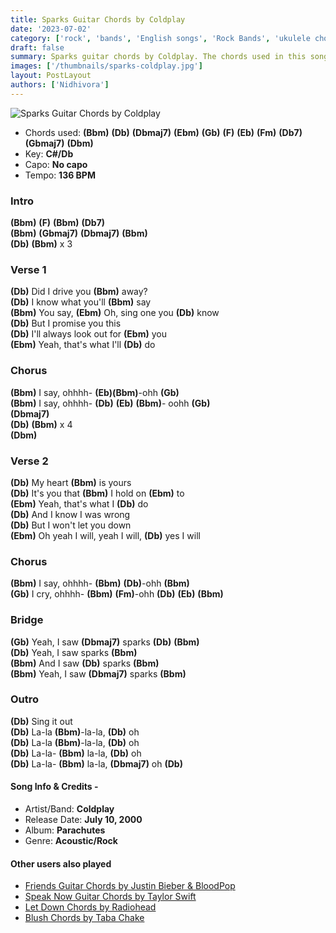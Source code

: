 ```yaml
---
title: Sparks Guitar Chords by Coldplay
date: '2023-07-02'
category: ['rock', 'bands', 'English songs', 'Rock Bands', 'ukulele chords']
draft: false
summary: Sparks guitar chords by Coldplay. The chords used in this song are - (Bbm), (D), (Ebm), (Gb), (F), (Dbm),  Key - C#/Db.
images: ['/thumbnails/sparks-coldplay.jpg']
layout: PostLayout
authors: ['Nidhivora']
---
```


![Sparks Guitar Chords by Coldplay](/thumbnails/sparks-coldplay.jpg)

- Chords used: **(Bbm)** **(Db)** **(Dbmaj7)** **(Ebm)** **(Gb)** **(F)** **(Eb)** **(Fm)** **(Db7)** **(Gbmaj7)** **(Dbm)**
- Key: **C#/Db**
- Capo: **No capo**
- Tempo: **136 BPM**

### Intro

**(Bbm)** **(F)** **(Bbm)** **(Db7)**\
**(Bbm)** **(Gbmaj7)** **(Dbmaj7)** **(Bbm)**\
**(Db)** **(Bbm)** x 3

### Verse 1

**(Db)** Did I drive you **(Bbm)** away?\
**(Db)** I know what you'll **(Bbm)** say\
**(Bbm)** You say, **(Ebm)** Oh, sing one you **(Db)** know\
**(Db)** But I promise you this\
**(Db)** I'll always look out for **(Ebm)** you\
**(Ebm)** Yeah, that's what I'll **(Db)** do

### Chorus

**(Bbm)** I say, ohhhh- **(Eb)(Bbm)**-ohh **(Gb)**\
**(Bbm)** I say, ohhhh- **(Db)** **(Eb)** **(Bbm)**- oohh **(Gb)**\
**(Dbmaj7)**\
**(Db)** **(Bbm)** x 4\
**(Dbm)**

### Verse 2

**(Db)** My heart **(Bbm)** is yours\
**(Db)** It's you that **(Bbm)** I hold on **(Ebm)** to\
**(Ebm)** Yeah, that's what I **(Db)** do\
**(Db)** And I know I was wrong\
**(Db)** But I won't let you down\
**(Ebm)** Oh yeah I will, yeah I will, **(Db)** yes I will

### Chorus

**(Bbm)** I say, ohhhh- **(Bbm)** **(Db)**-ohh **(Bbm)**\
**(Gb)** I cry, ohhhh- **(Bbm)** **(Fm)**-ohh **(Db)** **(Eb)** **(Bbm)**

### Bridge

**(Gb)** Yeah, I saw **(Dbmaj7)** sparks **(Db)** **(Bbm)**\
**(Db)** Yeah, I saw sparks **(Bbm)**\
**(Bbm)** And I saw **(Db)** sparks **(Bbm)**\
**(Bbm)** Yeah, I saw **(Dbmaj7)** sparks **(Bbm)**

### Outro

**(Db)** Sing it out\
**(Db)** La-la **(Bbm)**-la-la, **(Db)** oh\
**(Db)** La-la **(Bbm)**-la-la, **(Db)** oh\
**(Db)** La-la- **(Bbm)** la-la, **(Db)** oh\
**(Db)** La-la- **(Bbm)** la-la, **(Dbmaj7)** oh **(Db)**

#### Song Info & Credits -

- Artist/Band: **Coldplay**
- Release Date: **July 10, 2000**
- Album: **Parachutes**
- Genre: **Acoustic/Rock**

#### Other users also played

- [Friends Guitar Chords by Justin Bieber & BloodPop](https://www.chordsco.com/chords/friends-guitar-chords-by-justin-bieber-bloodpop)
- [Speak Now Guitar Chords by Taylor Swift](https://www.chordsco.com/chords/speak-now-guitar-chords-by-taylor-swift)
- [Let Down Chords by Radiohead](https://www.chordsco.com/chords/let-down-chords-by-radiohead)
- [Blush Chords by Taba Chake](https://www.chordsco.com/chords/blush-guitar-chords-by-taba-chake)
